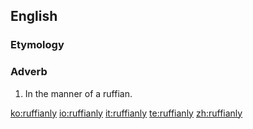 ==English==

===Etymology===
{{suffix|ruffian|ly}}

===Adverb===
{{en-adv}}

# In the manner of a ruffian.

[[ko:ruffianly]]
[[io:ruffianly]]
[[it:ruffianly]]
[[te:ruffianly]]
[[zh:ruffianly]]